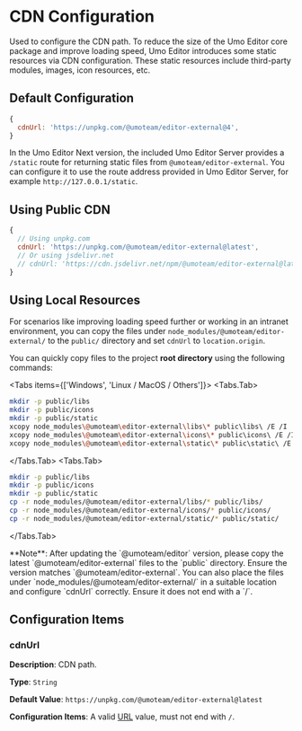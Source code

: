
# CDN Configuration

Used to configure the CDN path. To reduce the size of the Umo Editor core package and improve loading speed, Umo Editor introduces some static resources via CDN configuration. These static resources include third-party modules, images, icon resources, etc.

## Default Configuration

```js
{
  cdnUrl: 'https://unpkg.com/@umoteam/editor-external@4',
}
```

In the Umo Editor Next version, the included Umo Editor Server provides a `/static` route for returning static files from `@umoteam/editor-external`. You can configure it to use the route address provided in Umo Editor Server, for example `http://127.0.0.1/static`.

## Using Public CDN

```js
{
  // Using unpkg.com
  cdnUrl: 'https://unpkg.com/@umoteam/editor-external@latest',
  // Or using jsdelivr.net
  // cdnUrl: 'https://cdn.jsdelivr.net/npm/@umoteam/editor-external@latest',
}
```

## Using Local Resources

For scenarios like improving loading speed further or working in an intranet environment, you can copy the files under `node_modules/@umoteam/editor-external/` to the `public/` directory and set `cdnUrl` to `location.origin`.

You can quickly copy files to the project **root directory** using the following commands:

<Tabs items={['Windows', 'Linux / MacOS / Others']}>
<Tabs.Tab>
```bash
mkdir -p public/libs
mkdir -p public/icons
mkdir -p public/static
xcopy node_modules\@umoteam\editor-external\libs\* public\libs\ /E /I
xcopy node_modules\@umoteam\editor-external\icons\* public\icons\ /E /I
xcopy node_modules\@umoteam\editor-external\static\* public\static\ /E /I
```
</Tabs.Tab>
<Tabs.Tab>
```bash
mkdir -p public/libs
mkdir -p public/icons
mkdir -p public/static
cp -r node_modules/@umoteam/editor-external/libs/* public/libs/
cp -r node_modules/@umoteam/editor-external/icons/* public/icons/
cp -r node_modules/@umoteam/editor-external/static/* public/static/
```
</Tabs.Tab>
</Tabs>

<Callout type="warning" emoji="⚠️">
**Note**: After updating the `@umoteam/editor` version, please copy the latest `@umoteam/editor-external` files to the `public` directory. Ensure the version matches `@umoteam/editor-external`.
</Callout>

<Callout type="info">
You can also place the files under `node_modules/@umoteam/editor-external/` in a suitable location and configure `cdnUrl` correctly. Ensure it does not end with a `/`.
</Callout>

## Configuration Items

### cdnUrl

**Description**: CDN path.

**Type**: `String`

**Default Value**: `https://unpkg.com/@umoteam/editor-external@latest`

**Configuration Items**: A valid [URL](https://developer.mozilla.org/en-US/docs/Learn/Common_questions/Web_mechanics/What_is_a_URL) value, must not end with `/`.